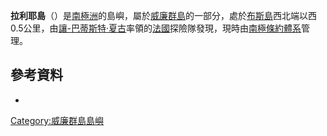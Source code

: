 {{coord|65|4|S|64|3|W|display=title}}

'''拉利耶島'''（{{lang-en|Rallier Island}}）是[[南極洲|南極洲]]的島嶼，屬於[[威廉群島|威廉群島]]的一部分，處於[[布斯島|布斯島]]西北端以西0.5公里，由[[讓-巴蒂斯特·夏古|讓-巴蒂斯特·夏古]]率領的[[法國|法國]]探險隊發現，現時由[[南極條約體系|南極條約體系]]管理。

==參考資料==
*{{usgs-gazetteer}}

{{DEFAULTSORT:Rallier Island}}
[[Category:威廉群島島嶼|Category:威廉群島島嶼]]


{{WilhelmArchipelago-geo-stub}}